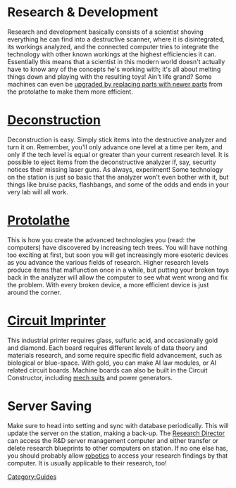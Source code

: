 {{Outdated}}
{{toc_right}}
=Research & Development=
Research and development basically consists of a scientist shoving everything he can find into a destructive scanner, where it is disintegrated, its workings analyzed, and the connected computer tries to integrate the technology with other known workings at the highest efficiencies it can. Essentially this means that a scientist in this modern world doesn't actually have to know any of the concepts he's working with; it's all about melting things down and playing with the resulting toys! Ain't life grand?
Some machines can even be [[Research_Director#Upgrading_the_station|upgraded by replacing parts with newer parts]] from the protolathe to make them more efficient.


=[[Destructive Analyzer|Deconstruction]]=
Deconstruction is easy. Simply stick items into the destructive analyzer and turn it on. Remember, you'll only advance one level at a time per item, and only if the tech level is equal or greater than your current research level. It is possible to eject items from the deconstructive analyzer if, say, security notices their missing laser guns. As always, experiment! Some technology on the station is just so basic that the analyzer won't even bother with it, but things like bruise packs, flashbangs, and some of the odds and ends in your very lab will all work.

= [[Protolathe]] =
This is how you create the advanced technologies you (read: the computers) have discovered by increasing tech trees. You will have nothing too exciting at first, but soon you will get increasingly more esoteric devices as you advance the various fields of research. Higher research levels produce items that malfunction once in a while, but putting your broken toys back in the analyzer will allow the computer to see what went wrong and fix the problem. With every broken device, a more efficient device is just around the corner.

= [[Circuit Imprinter]] =
This industrial printer requires glass, sulfuric acid, and occasionally gold and diamond. Each board requires different levels of data theory and materials research, and some require specific field advancement, such as biological or blue-space. With gold, you can make AI law modules, or AI related circuit boards. Machine boards can also be built in the Circuit Constructor, including [[roboticist|mech suits]] and power generators.

= Server Saving =
Make sure to head into setting and sync with database periodically. This will update the server on the station, making a back-up. The [[Research Director]] can access the R&D server management computer and either transfer or delete research blueprints to other computers on station. If no one else has, you should probably allow [[robotics]] to access your research findings by that computer. It is usually applicable to their research, too!


[[Category:Guides]]
{{Gameplay guides}}